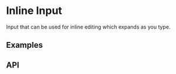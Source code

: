 
<Meta title="Docs/Components/Form/Inline Input" />

# Inline Input
Input that can be used for inline editing which expands as you type.

## Examples

<Canvas sourceState="shown" of={InlineInputStories.Basic} />

## API

<ArgsTable of={InlineInput} />
